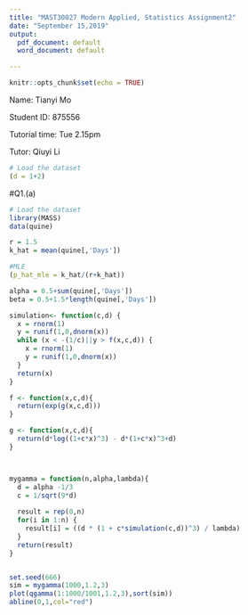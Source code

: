 ```yaml
---
title: "MAST30027 Modern Applied, Statistics Assignment2"
date: "September 15,2019"
output:
  pdf_document: default
  word_document: default

---
```


```r
knitr::opts_chunk$set(echo = TRUE)
```
Name: Tianyi Mo

Student ID: 875556

Tutorial time: Tue 2.15pm

Tutor: Qiuyi Li
```r
# Load the dataset
(d = 1+2)
```

#Q1.(a)
```r
# Load the dataset
library(MASS)
data(quine)

r = 1.5
k_hat = mean(quine[,'Days'])

#MLE
(p_hat_mle = k_hat/(r+k_hat))
```

```r
alpha = 0.5+sum(quine[,'Days'])
beta = 0.5+1.5*length(quine[,'Days'])
```


```r

simulation<- function(c,d) {
  x = rnorm(1)
  y = runif(1,0,dnorm(x))
  while (x < -(1/c)||y > f(x,c,d)) {
    x = rnorm(1)
    y = runif(1,0,dnorm(x))
  }
  return(x)
}

f <- function(x,c,d){
  return(exp(g(x,c,d)))
}

g <- function(x,c,d){
  return(d*log((1+c*x)^3) - d*(1+c*x)^3+d)
}



mygamma = function(n,alpha,lambda){
  d = alpha -1/3
  c = 1/sqrt(9*d)
  
  result = rep(0,n)
  for(i in 1:n) {
    result[i] = ((d * (1 + c*simulation(c,d))^3) / lambda)
  }
  return(result)
}


set.seed(666)
sim = mygamma(1000,1.2,3)
plot(qgamma(1:1000/1001,1.2,3),sort(sim))
abline(0,1,col="red")
```

